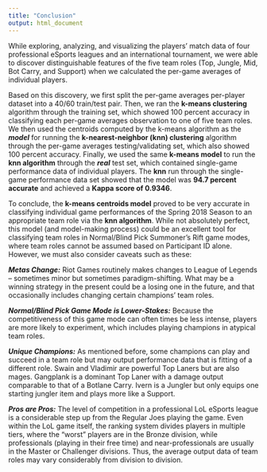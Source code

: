 ```yaml
---
title: "Conclusion"
output: html_document
---
```


While exploring, analyzing, and visualizing the players' match data of four professional eSports leagues and an international tournament, we were able to discover distinguishable features of the five team roles (Top, Jungle, Mid, Bot Carry, and Support) when we calculated the per-game averages of individual players.  

Based on this discovery, we first split the per-game averages per-player dataset into a 40/60 train/test pair.  Then, we ran the **k-means clustering** algorithm through the training set, which showed 100 percent accuracy in classifying each per-game averages observation to one of five team roles.  We then used the centroids computed by the k-means algorithm as the ***model*** for running the **k-nearest-neighbor (knn) clustering** algorithm through the per-game averages testing/validating set, which also showed 100 percent accuracy.  Finally, we used the same **k-means model** to run the **knn algorithm** through the ***real*** test set, which contained single-game performance data of individual players.  The **knn** run through the single-game performance data set showed that the model was **94.7 percent accurate** and achieved a **Kappa score of 0.9346**.

To conclude, the **k-means centroids model** proved to be very accurate in classifying individual game performances of the Spring 2018 Season to an appropriate team role via the **knn algorithm**.  While not absolutely perfect, this model (and model-making process) could be an excellent tool for classifying team roles in Normal/Blind Pick Summoner's Rift game modes, where team roles cannot be assumed based on Participant ID alone.  However, we must also consider caveats such as these:

***Metas Change:*** Riot Games routinely makes changes to League of Legends -- sometimes minor but sometimes paradigm-shifting.  What may be a winning strategy in the present could be a losing one in the future, and that occasionally includes changing certain champions' team roles.

***Normal/Blind Pick Game Mode is Lower-Stakes:*** Because the competitiveness of this game mode can often times be less intense, players are more likely to experiment, which includes playing champions in atypical team roles.

***Unique Champions:*** As mentioned before, some champions can play and succeed in a team role but may output performance data that is fitting of a different role.  Swain and Vladimir are powerful Top Laners but are also mages.  Gangplank is a dominant Top Laner with a damage output comparable to that of a Botlane Carry.  Ivern is a Jungler but only equips one starting jungler item and plays more like a Support.

***Pros are Pros:*** The level of competition in a professional LoL eSports league is a considerable step up from the Regular Joes playing the game.  Even within the LoL game itself, the ranking system divides players in multiple tiers, where the "worst" players are in the Bronze division, while professionals (playing in their free time) and near-professionals are usually in the Master or Challenger divisions.  Thus, the average output data of team roles may vary considerably from division to division. 
